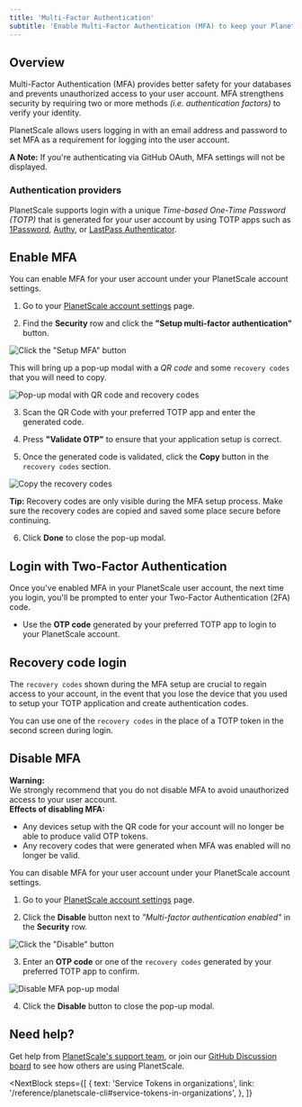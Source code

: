 ```yaml
---
title: 'Multi-Factor Authentication'
subtitle: 'Enable Multi-Factor Authentication (MFA) to keep your PlanetScale account secure.'
---
```


## Overview
Multi-Factor Authentication (MFA) provides better safety for your databases and prevents unauthorized access to your user account. MFA strengthens security by requiring two or more methods _(i.e. authentication factors)_ to verify your identity. 

PlanetScale allows users logging in with an email address and password to set MFA as a requirement for logging into the user account.

<InfoBlock type="note">
<b>A Note:</b> If you're authenticating via GitHub OAuth, MFA settings will not be displayed.
</InfoBlock>

### Authentication providers 
PlanetScale supports login with a unique _Time-based One-Time Password (TOTP)_ that is generated for your user account by using TOTP apps such as [1Password](https://support.1password.com/one-time-passwords/), [Authy](https://support.authy.com/hc/en-us/articles/360006303934-Add-a-New-Two-Factor-Authentication-2FA-Account-Token-in-the-Authy-App), or [LastPass Authenticator](https://lastpass.com/auth/).  


## Enable MFA
You can enable MFA for your user account under your PlanetScale account settings. 

1. Go to your [PlanetScale account settings](https://app.planetscale.com/account) page.

2. Find the **Security** row and click the **"Setup multi-factor authentication"** button.

![Click the "Setup MFA" button](/img/docs/setup_mfa_button.png)

This will bring up a pop-up modal with a _QR code_ and some `recovery codes` that you will need to copy.

![Pop-up modal with QR code and recovery codes](/img/docs/mfa_recovery_codes.png)

3. Scan the QR Code with your preferred TOTP app and enter the generated code.

4. Press **"Validate OTP"** to ensure that your application setup is correct.

5. Once the generated code is validated, click the **Copy** button in the `recovery codes` section.

![Copy the recovery codes](/img/docs/copy_recovery_codes.png)

<InfoBlock type="tip">
<b>Tip:</b> Recovery codes are only visible during the MFA setup process. Make sure the recovery codes are copied and saved some place secure before continuing.
</InfoBlock>

6. Click **Done** to close the pop-up modal.


## Login with Two-Factor Authentication
Once you've enabled MFA in your PlanetScale user account, the next time you login, you'll be prompted to enter your Two-Factor Authentication (2FA) code. 

- Use the **OTP code** generated by your preferred TOTP app to login to your PlanetScale account. 


## Recovery code login
The `recovery codes` shown during the MFA setup are crucial to regain access to your account, in the event that you lose the device that you used to setup your TOTP application and create authentication codes. 

You can use one of the `recovery codes` in the place of a TOTP token in the second screen during login.


## Disable MFA

<InfoBlock type="warning">
<b>Warning:</b> 
<div>
    We strongly recommend that you do not disable MFA to avoid unauthorized access to your user account.
</div>
</InfoBlock>

<InfoBlock type="note">
<div>
    <b>Effects of disabling MFA:</b>
    <ul>
        <li>Any devices setup with the QR code for your account will no longer be able to produce valid OTP tokens.</li>
        <li>Any recovery codes that were generated when MFA was enabled will no longer be valid.</li>
    </ul>
</div>
</InfoBlock>

You can disable MFA for your user account under your PlanetScale account settings.

1. Go to your [PlanetScale account settings](https://app.planetscale.com/account) page.

2. Click the **Disable** button next to _"Multi-factor authentication enabled"_ in the **Security** row.

![Click the "Disable" button](/img/docs/disable_mfa_button.png)

3. Enter an **OTP code** or one of the `recovery codes` generated by your preferred TOTP app to confirm.

![Disable MFA pop-up modal](/img/docs/disable_mfa_modal.png)

4. Click the **Disable** button to close the pop-up modal.


## Need help?
Get help from [PlanetScale's support team](https://www.planetscale.com/support), or join our [GitHub Discussion board](https://github.com/planetscale/beta/discussions) to see how others are using PlanetScale.


<NextBlock
  steps={[
    {
      text: 'Service Tokens in organizations',
      link: '/reference/planetscale-cli#service-tokens-in-organizations',
    },
  ]}
></NextBlock>
